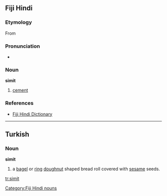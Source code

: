 ==Fiji Hindi==

===Etymology===
From {{etyl|en|hif}} {{term|cement}}

===Pronunciation===
* {{IPA|/sɪmɪt/|lang=hif}}

===Noun===
'''simit'''

# [[cement]]

===References===
* [http://www.geocities.com/fijihindi/FijiHindiEnglishDict.htm#s Fiji Hindi Dictionary]

[[Category:Fiji Hindi nouns]]

----
==Turkish==
{{wikipedia}}

===Noun===
'''simit'''
# a [[bagel]] or [[ring]] [[doughnut]] shaped bread roll covered with [[sesame]] seeds.

[[tr:simit]]